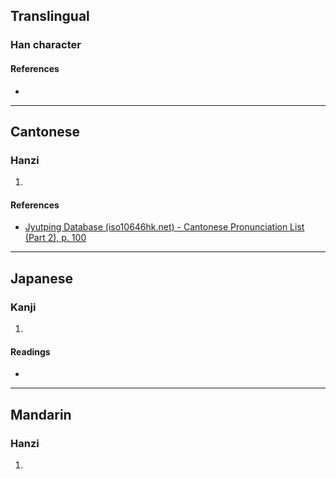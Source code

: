 {{character info}}
==Translingual==

===Han character===
{{Han char|rn=46|rad=山|as=09|sn=12|four=21786|canj=UMBC|ids=⿰山頁}}

====References====
* {{Han ref|kx=0315.280|dkj=08252|hdz=10785.130|uh=5D38|ud=23864|bh=D8EC|bd=55532}}

----

==Cantonese==

===Hanzi===
{{yue-hanzi|jyut=[[ngong4]], [[ong4]]|y=ngong4, ong4}}

# {{rfdef|yue|sort=山09}}

====References====
* [http://www.iso10646hk.net/jp/document/download.jsp Jyutping Database (iso10646hk.net) - Cantonese Pronunciation List (Part 2), p. 100]

----

==Japanese==

===Kanji===
{{ja-kanji|grade=|rs=山09}}

# {{rfdef|ja|sort=山09}}

====Readings====
* {{ja-readings|on=[[とん]] (ton), [[どん]] (don)|kun=}}

----

==Mandarin==

===Hanzi===
{{cmn-hanzi|pin=[[yáng]] ([[yang2]])|wg=yang<sup>2</sup>}}

# {{rfdef|cmn|sort=山09}}